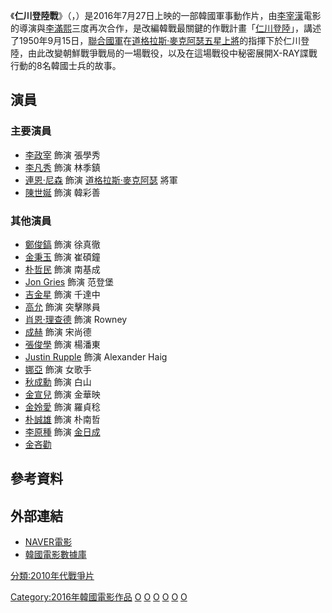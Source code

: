 {{noteTA
|T=zh-hant:;zh-tw:代號：鐵鉻行動;zh-hk:;zh-mo:;
|1=zh:朝鮮戰爭; zh-cn:朝鲜战争; zh-tw:韓戰; zh-hk:韓戰; zh-sg:韩战;
|2=zh-hans:韩朝; zh-hant:南北韓;
|3=zh-hans:三八线;zh-hk:三八線;zh-tw:38度線;
|4=zh-hant:;zh-tw:代號：鐵鉻行動;zh-hk:仁川登陸戰;
}}
{{Infobox Film
|片名        = 仁川登陸戰
|電影原名    = {{lang|ko|인천상륙작전/仁川上陸作戰}}
|圖像        = [[File:영화_인천상륙작전.jpg|영화_인천상륙작전.jpg]]
|圖像說明    = 
|導演        = [[李宰漢|李宰漢]]
|監製        = 
|製片        = 
|編劇        = [[李滿熙|李滿熙]]
|主演        = {{ubl|[[李政宰|李政宰]]|[[李凡秀|李凡秀]]|[[連恩·尼遜|連恩·尼遜]]|[[陳世娫|陳世娫]]}}
|分級        = 
|副標題      = 
|主題曲      = 
|片頭曲      = 
|片尾曲      = 
|配樂        =
|攝影        = 
|剪輯        = 
|製片商      = CJ Entertainment
|發行商      = 
|上映日期    = {{flagicon|KOR}}2016年7月27日<br>{{flagicon|USA}}2016年8月5日<br>{{flagicon|ROC}}2016年9月15日
|發行日期    =
|片長        = 110分鐘
|產地        = {{KOR}}
|語言        = [[韓語|韓語]]
|官方網站    = 
|預算        = 150億韓元(US$1300萬)
|票房        = US$5000萬
|中國大陸片名= 
|香港片名    = 
|新馬片名    = 
|台灣片名    = 代號：鐵鉻行動
|sarft_id    = <!-- 公映許可號碼 -->
|amg_id      = <!-- AMG（All Media Guide）ID -->
|imdb_id     = tt4939066 
}}
《'''仁川登陸戰'''》（{{lang-en | Operation Chromite}}，{{kor |k = 인천상륙작전 |hanja = 仁川上陸作戰}}）是2016年7月27日上映的一部韓國軍事動作片，由[[李宰漢|李宰漢]]電影的導演與[[李滿熙|李滿熙]]三度再次合作，是改編韓戰最關鍵的作戰計畫「[[仁川登陸|仁川登陸]]」，講述了1950年9月15日，[[聯合國軍|聯合國軍]]在[[道格拉斯·麥克阿瑟|道格拉斯·麥克阿瑟]][[五星上將|五星上將]]的指揮下於仁川登陸，由此改變朝鮮戰爭戰局的一場戰役，以及在這場戰役中秘密展開X-RAY諜戰行動的8名韓國士兵的故事。

== 演員 ==
=== 主要演員 ===
*[[李政宰|李政宰]] 飾演 張學秀
*[[李凡秀|李凡秀]] 飾演 林季鎮
*[[連恩·尼遜|連恩·尼森]] 飾演 [[道格拉斯·麥克阿瑟|道格拉斯·麥克阿瑟]] 將軍
*[[陳世娫|陳世娫]] 飾演 韓彩善
=== 其他演員 ===
*[[鄭俊鎬|鄭俊鎬]] 飾演 徐真徹
*[[金秉玉|金秉玉]] 飾演 崔碩鐘
*[[朴哲民_(演員)|朴哲民]] 飾演 南基成
*[[Jon_Gries|Jon Gries]] 飾演 范登堡
*[[吉金星|吉金星]] 飾演 千達中
*[[高允_(演員)|高允]] 飾演 突擊隊員
*[[肖恩·理查德|肖恩·理查德]] 飾演 Rowney
*[[成赫|成赫]] 飾演 宋尚德
*[[張俊學|張俊學]] 飾演 楊潘東
*[[Justin_Rupple|Justin Rupple]] 飾演 Alexander Haig
*[[娜亞|娜亞]] 飾演 女歌手
*[[秋成勳|秋成勳]] 飾演 白山
*[[金宣兒|金宣兒]] 飾演 金華映
*[[金姈愛|金姈愛]] 飾演 羅貞稔
*[[朴誠雄|朴誠雄]] 飾演 朴南哲
*[[李原種|李原種]] 飾演 [[金日成|金日成]]
*[[金吝勸|金吝勸]]

== 參考資料 ==
{{reflist}}

== 外部連結 ==
*[http://movie.naver.com/movie/bi/mi/basic.nhn?code=142822 NAVER電影] {{Wayback|url=http://movie.naver.com/movie/bi/mi/basic.nhn?code=142822 |date=20200727195411 }}{{ko}}
*[http://www.kmdb.or.kr/vod/vod_basic.asp?nation=K&p_dataid=15318&keyword=%EC%9D%B8%EC%B2%9C%EC%83%81%EB%A5%99%EC%9E%91%EC%A0%84 韓國電影數據庫] {{Webarchive|url=https://archive.is/20160517172038/http://www.kmdb.or.kr/vod/vod_basic.asp?nation=K&p_dataid=15318&keyword=%EC%9D%B8%EC%B2%9C%EC%83%81%EB%A5%99%EC%9E%91%EC%A0%84 |date=2016-05-17 }}{{ko}}

{{Taewon Entertainment}}
{{道格拉斯·麥克阿瑟}}
[[Category:2016年韓國電影作品|Category:2016年韓國電影作品]]
[[Category:韓語電影|O]]
[[Category:韓戰電影|O]]
[[Category:韓國戰爭片|O]]
[[Category:韓國間諜片|O]]
[[Category:1950年背景電影|O]]
[[Category:仁川廣域市背景電影|O]]
[[分類:2010年代戰爭片|分類:2010年代戰爭片]]